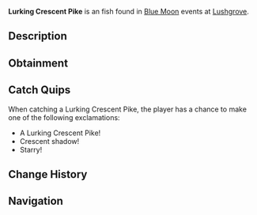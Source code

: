{{FishInfobox
|image          = Lurking Crescent Pike.png
|rarity         = Uncommon
|sea            = Second Sea
|location       = [[Blue Moon - Second Sea]]
|sublocation    = 
|sources        = Fishing Rod
|radar_location = 
|prog_speed     = +45
|xp             = 1525
|weather        = Windy
|time           = 
|season         = Winter
|bait           = Lagoon Leech
|base_weight    = 18
|base_value     = 500
|weight_range   = 11
|base_chance    = 90
|base_resil     = 60
}}
'''Lurking Crescent Pike''' is an {{Rarity|Uncommon}} fish found in [[Blue Moon]] events at [[Lushgrove]].

== Description ==
{{Description|A slender fish with crescent markings, hiding in the shadows.|Bestiary Entry}}

== Obtainment ==
{{Description|It waits where the winds stir the bog's surface.|Bestiary Hint}}
{{Fish Availability|
Blue Moon/Second Sea
|top_rods      = 
Krampus's Rod\195134.05\185466.29;
Magma Rod\194856\185202.01;
Plastic Rod\193367.58\183787.33;
Free Spirit Rod\188370.75\132328.47;
Azure Of Lagoon\176442.26\204840.79;
Magnet Rod\130504.66\200716;
Buddy Bond Rod\139622.04\196334.23;
Fischer's Rod\156479.78\192233.65;
Fast Rod\156123.77\191796.3;
Trident Rod\167614.85\167294.14;
Blazebringer Rod\150596.45\172625.71;
Verdant Shear Rod\149929.34\168129.34;
Astralhook Rod\141758.18\0;
No-Life Rod\136439.03\136212.18;
Seraphic Rod\127051.09\126808;
Ethereal Prism Rod\125907.74\125112.71;
Challenger's Rod\125299.75\125087;
Rod Of The Forgotten Fang\122272.66\122041.42;
Depthseeker Rod\121720.48\121562.98;
Rod Of The Exalted One\121184.15\120827.27;
Avalanche Rod\120682.66\120530.48;
Rod Of The Depths\120671.43\120452.08;
Volcanic Rod\120392.98\120207.87;
Zeus Rod\120022.42\119837.87;
Steady Rod\98781.39\98646.31
|recommended   = Free Spirit Rod
}}

== Catch Quips ==
When catching a Lurking Crescent Pike, the player has a chance to make one of the following exclamations:
* A Lurking Crescent Pike!
* Crescent shadow!
* Starry!

== Change History ==
{{Change History|{{subst:Current Version}}}}

== Navigation ==
{{Fish Navbox|Blue Moon - Second Sea}}